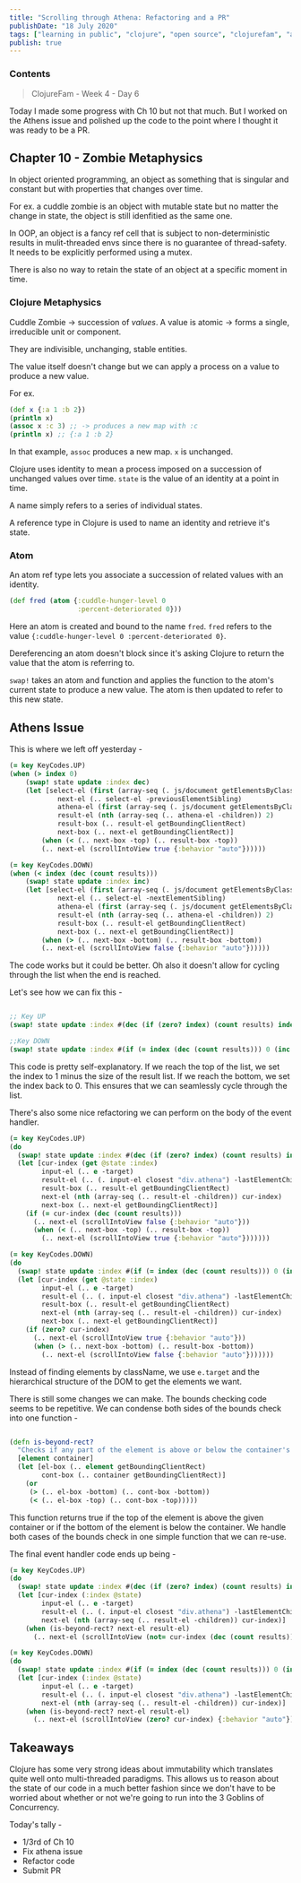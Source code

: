 ```yaml
---
title: "Scrolling through Athena: Refactoring and a PR"
publishDate: "18 July 2020"
tags: ["learning in public", "clojure", "open source", "clojurefam", "athens", "cljs"]
publish: true
---
```


### Contents

> ClojureFam - Week 4 - Day 6

Today I made some progress with Ch 10 but not that much. But I worked on the Athens issue and polished up the code to the point where I thought it was ready to be a PR.

## Chapter 10 - Zombie Metaphysics

In object oriented programming, an object as something that is singular and constant but with properties that changes over time.

For ex. a cuddle zombie is an object with mutable state but no matter the change in state, the object is still idenfitied as the same one.

In OOP, an object is a fancy ref cell that is subject to non-deterministic results in mulit-threaded envs since there is no guarantee of thread-safety. It needs to be explicitly performed using a mutex.

There is also no way to retain the state of an object at a specific moment in time.

### Clojure Metaphysics

Cuddle Zombie -> succession of _values_. A value is atomic -> forms a single, irreducible unit or component.

They are indivisible, unchanging, stable entities.

The value itself doesn't change but we can apply a process on a value to produce a new value.

For ex.

```clojure
(def x {:a 1 :b 2})
(println x)
(assoc x :c 3) ;; -> produces a new map with :c
(println x) ;; {:a 1 :b 2}
```

In that example, `assoc` produces a new map. `x` is unchanged.

Clojure uses identity to mean a process imposed on a succession of unchanged values over time. `state` is the value of an identity at a point in time.

A name simply refers to a series of individual states.

A reference type in Clojure is used to name an identity and retrieve it's state.

### Atom

An atom ref type lets you associate a succession of related values with an identity.

```clojure
(def fred (atom {:cuddle-hunger-level 0
                 :percent-deteriorated 0}))
```

Here an atom is created and bound to the name `fred`. `fred` refers to the value `{:cuddle-hunger-level 0 :percent-deteriorated 0}`.

Dereferencing an atom doesn't block since it's asking Clojure to return the value that the atom is referring to.

`swap!` takes an atom and function and applies the function to the atom's current state to produce a new value. The atom is then updated to refer to this new state.

## Athens Issue

This is where we left off yesterday -

```clojure
(= key KeyCodes.UP)
(when (> index 0)
    (swap! state update :index dec)
    (let [select-el (first (array-seq (. js/document getElementsByClassName "selected")))
            next-el (.. select-el -previousElementSibling)
            athena-el (first (array-seq (. js/document getElementsByClassName "athena")))
            result-el (nth (array-seq (.. athena-el -children)) 2)
            result-box (.. result-el getBoundingClientRect)
            next-box (.. next-el getBoundingClientRect)]
        (when (< (.. next-box -top) (.. result-box -top))
        (.. next-el (scrollIntoView true {:behavior "auto"})))))

(= key KeyCodes.DOWN)
(when (< index (dec (count results)))
    (swap! state update :index inc)
    (let [select-el (first (array-seq (. js/document getElementsByClassName "selected")))
            next-el (.. select-el -nextElementSibling)
            athena-el (first (array-seq (. js/document getElementsByClassName "athena")))
            result-el (nth (array-seq (.. athena-el -children)) 2)
            result-box (.. result-el getBoundingClientRect)
            next-box (.. next-el getBoundingClientRect)]
        (when (> (.. next-box -bottom) (.. result-box -bottom))
        (.. next-el (scrollIntoView false {:behavior "auto"})))))
```

The code works but it could be better. Oh also it doesn't allow for cycling through the list when the end is reached.

Let's see how we can fix this -

```clojure

;; Key UP
(swap! state update :index #(dec (if (zero? index) (count results) index)))

;;Key DOWN
(swap! state update :index #(if (= index (dec (count results))) 0 (inc %)))
```

This code is pretty self-explanatory. If we reach the top of the list, we set the index to 1 minus the size of the result list. If we reach the bottom, we set the index back to 0. This ensures that we can seamlessly cycle through the list.

There's also some nice refactoring we can perform on the body of the event handler.

```clojure
(= key KeyCodes.UP)
(do
  (swap! state update :index #(dec (if (zero? index) (count results) index)))
  (let [cur-index (get @state :index)
        input-el (.. e -target)
        result-el (.. (. input-el closest "div.athena") -lastElementChild)
        result-box (.. result-el getBoundingClientRect)
        next-el (nth (array-seq (.. result-el -children)) cur-index)
        next-box (.. next-el getBoundingClientRect)]
    (if (= cur-index (dec (count results)))
      (.. next-el (scrollIntoView false {:behavior "auto"}))
      (when (< (.. next-box -top) (.. result-box -top))
        (.. next-el (scrollIntoView true {:behavior "auto"}))))))

(= key KeyCodes.DOWN)
(do
  (swap! state update :index #(if (= index (dec (count results))) 0 (inc %)))
  (let [cur-index (get @state :index)
        input-el (.. e -target)
        result-el (.. (. input-el closest "div.athena") -lastElementChild)
        result-box (.. result-el getBoundingClientRect)
        next-el (nth (array-seq (.. result-el -children)) cur-index)
        next-box (.. next-el getBoundingClientRect)]
    (if (zero? cur-index)
      (.. next-el (scrollIntoView true {:behavior "auto"}))
      (when (> (.. next-box -bottom) (.. result-box -bottom))
        (.. next-el (scrollIntoView false {:behavior "auto"}))))))
```

Instead of finding elements by className, we use `e.target` and the hierarchical structure of the DOM to get the elements we want.

There is still some changes we can make. The bounds checking code seems to be repetitive. We can condense both sides of the bounds check into one function -

```clojure

(defn is-beyond-rect?
  "Checks if any part of the element is above or below the container's bounding rect"
  [element container]
  (let [el-box (.. element getBoundingClientRect)
        cont-box (.. container getBoundingClientRect)]
    (or
     (> (.. el-box -bottom) (.. cont-box -bottom))
     (< (.. el-box -top) (.. cont-box -top)))))
```

This function returns true if the top of the element is above the given container or if the bottom of the element is below the container. We handle both cases of the bounds check in one simple function that we can re-use.

The final event handler code ends up being -

```clojure
(= key KeyCodes.UP)
(do
  (swap! state update :index #(dec (if (zero? index) (count results) index)))
  (let [cur-index (:index @state)
        input-el (.. e -target)
        result-el (.. (. input-el closest "div.athena") -lastElementChild)
        next-el (nth (array-seq (.. result-el -children)) cur-index)]
    (when (is-beyond-rect? next-el result-el)
      (.. next-el (scrollIntoView (not= cur-index (dec (count results))) {:behavior "auto"})))))

(= key KeyCodes.DOWN)
(do
  (swap! state update :index #(if (= index (dec (count results))) 0 (inc %)))
  (let [cur-index (:index @state)
        input-el (.. e -target)
        result-el (.. (. input-el closest "div.athena") -lastElementChild)
        next-el (nth (array-seq (.. result-el -children)) cur-index)]
    (when (is-beyond-rect? next-el result-el)
      (.. next-el (scrollIntoView (zero? cur-index) {:behavior "auto"})))))
```

## Takeaways

Clojure has some very strong ideas about immutability which translates quite well onto multi-threaded paradigms. This allows us to reason about the state of our code in a much better fashion since we don't have to be worried about whether or not we're going to run into the 3 Goblins of Concurrency.

Today's tally -

- 1/3rd of Ch 10
- Fix athena issue
- Refactor code
- Submit PR
